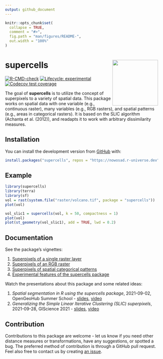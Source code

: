```yaml
---
output: github_document
---
```


<!-- README.md is generated from README.Rmd. Please edit that file -->

```r
knitr::opts_chunk$set(
  collapse = TRUE,
  comment = "#>",
  fig.path = "man/figures/README-",
  out.width = "100%"
)
```

# supercells <img src="man/figures/logo.png" align="right" width="150" />

  <!-- badges: start -->
  [![R-CMD-check](https://github.com/Nowosad/supercells/workflows/pkgdown/badge.svg)](https://github.com/Nowosad/supercells/actions)
  [![Lifecycle: experimental](https://img.shields.io/badge/lifecycle-experimental-orange.svg)](https://lifecycle.r-lib.org/articles/stages.html#experimental)
  [![Codecov test coverage](https://codecov.io/gh/Nowosad/supercells/branch/master/graph/badge.svg)](https://app.codecov.io/gh/Nowosad/supercells?branch=master)
  <!-- badges: end -->

The goal of **supercells** is to utilize the concept of superpixels to a variety of spatial data. 
This package works on spatial data with one variable (e.g., continuous raster), many variables (e.g., RGB rasters), and spatial patterns (e.g., areas in categorical rasters).
It is based on the SLIC algorithm (Achanta et al. (2012)), and readapts it to work with arbitrary dissimilarity measures. 

## Installation

<!-- You can install the released version of supercells from [CRAN](https://CRAN.R-project.org) with: -->

<!-- ``` r -->
<!-- install.packages("supercells") -->
<!-- ``` -->

You can install the development version from [GitHub](https://github.com/) with:

``` r
install.packages("supercells", repos = "https://nowosad.r-universe.dev")
```


<!-- ``` r -->
<!-- # install.packages("remotes") -->
<!-- remotes::install_github("Nowosad/supercells") -->
<!-- ``` -->

## Example

```r
library(supercells)
library(terra)
library(sf)
vol = rast(system.file("raster/volcano.tif", package = "supercells"))
plot(vol)
```

```r
vol_slic1 = supercells(vol, k = 50, compactness = 1)
plot(vol)
plot(st_geometry(vol_slic1), add = TRUE, lwd = 0.2)
```

## Documentation

See the package's vignettes:

1. [Superpixels of a single raster layer](https://jakubnowosad.com/supercells/articles/articles/one_var.html)
2. [Superpixels of an RGB raster](https://jakubnowosad.com/supercells/articles/articles/rgb_vars.html)
3. [Superpixels of spatial categorical patterns](https://jakubnowosad.com/supercells/articles/articles/motifels.html)
4. [Experimental features of the supercells package](https://jakubnowosad.com/supercells/articles/articles/experimental.html)

Watch the presentations about this package and some related ideas:

1. *Spatial segmentation in R using the supercells package*, 2021-09-02, OpenGeoHub Summer School - [slides](https://jakubnowosad.com/ogh2021/), [video](https://doi.org/10.5446/54880)
2. *Generalizing the Simple Linear Iterative Clustering (SLIC) superpixels*, 2021-09-28, GIScience 2021 - [slides](https://jakubnowosad.com/giscience-2021/), [video](https://www.youtube.com/watch?v=AlyEFkyKLUw&t=2018s)

## Contribution

Contributions to this package are welcome - let us know if you need other distance measures or transformations, have any suggestions, or spotted a bug. 
The preferred method of contribution is through a GitHub pull request. 
Feel also free to contact us by creating [an issue](https://github.com/nowosad/supercells/issues).
